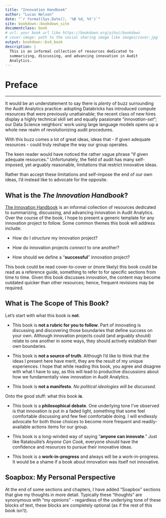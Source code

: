 ```yaml
--- 
title: "Innovation Handbook"
author: "Lucas Nelson"
date: "`r format(Sys.Date(), '%B %d, %Y')`"
site: bookdown::bookdown_site
documentclass: book
# url: your book url like https://bookdown.org/yihui/bookdown
# cover-image: path to the social sharing image like images/cover.jpg
output: bookdown::bs4_book
description: |
  This is an informal collection of resources dedicated to
  summarizing, discussing, and advancing innovation in Audit
  Analytics.
---
```


# Preface {-}

---

It would be an understatement to say there is *plenty* of buzz surrounding the
Audit Analytics practice: adopting Databricks has introduced compute resources
that were previously unattainable; the recent class of new hires display a
highly technical skill set and equally passionate "*innovation-set*"; our Data
Science neighbors' work using large language models opens up a whole new realm
of revolutionizing audit procedures.

With this buzz comes a lot of great ideas, ideas that - if given adequate
resources - could truly reshape the way our group operates.

The keen reader would have noticed the rather vague phrase "if given adequate
resources." Unfortunately, the field of audit has many self-imposed, yet
arguably reasonable, limitations that restrict innovative ideas.

Rather than accept these limitations and self-impose the end of our own ideas,
I'd instead like to advocate for the opposite.


## What is the *The Innovation Handbook*?{- .unlisted #innovation-handbook}

[The Innovation Handbook](#innovation-handbook) is an
informal collection of resources dedicated to summarizing, discussing, and
advancing innovation in Audit Analytics. Over the course of the book, I hope to
present a generic template for any innovation project to follow. Some common
themes this book will address include:

- How do I *structure* my innovation project?

- How do innovation projects *connect* to one another?

- How should we define a "**successful**" innovation project?

This book could be read cover-to-cover or (more likely) this book could be read
as a reference guide, something to refer to for specific sections from time to
time. Given this book discusses innovation, the content may become outdated
quicker than other resources; hence, frequent revisions may be required.


## What is The Scope of This Book? {- .unlisted}

Let's start with what this book is **not**.

- This book is **not a rubric for you to follow**. Part of innovating is
discussing and discovering those boundaries that define success on your own.
Although innovation projects could (and arguably should) relate to one another
in some ways, they should actively establish their own boundaries.

- This book is **not a source of truth**. Although I'd like to think that the ideas I
present here have merit, they are the result of my unique experiences. I hope
that while reading this book, you agree and disagree with what I have to say, as
this will lead to productive discussions about how we fundamentally view
innovation in Audit Analytics.

- This book is **not a manifesto**. *No political ideologies will be discussed.*

Onto the good stuff: what this book **is**.

- This book is a **philosophical debate**. One underlying tone I've observed is that
innovation is put in a faded light, something that some feel comfortable
discussing and few feel comfortable doing. I will endlessly advocate for both those
choices to become more frequent and readily-available actions items for our group.

- This book is a long-winded way of saying "**anyone can innovate**." Just like
Ratatouille's *Anyone Can Cook*, everyone should have the confidence and
resources to pursue their innovative ideas.

- This book is a **work-in-progress** and always will be a work-in-progress. It would
be a shame if a book about innovation was itself not innovative.


## Soapbox: My Personal Perspective {- .unlisted}

At the end of some sections and chapters, I have added “Soapbox” sections that
give my thoughts in more detail. Typically these "thoughts" are synonymous with
"my opinions" - regardless of the underlying tone of these blocks of text, these
blocks are completely optional (as if the rest of this book isn't).
